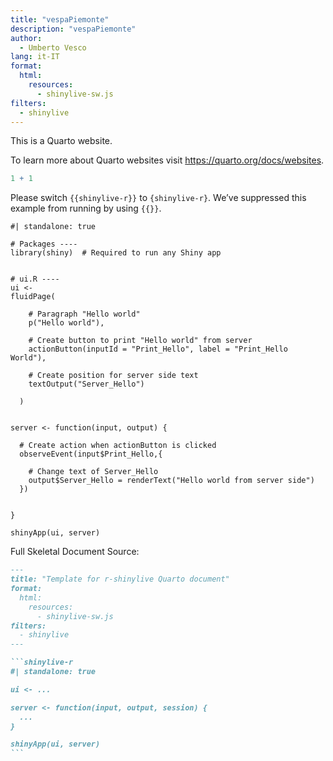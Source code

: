 ```yaml
---
title: "vespaPiemonte"
description: "vespaPiemonte"
author:
  - Umberto Vesco
lang: it-IT
format:
  html:
    resources: 
      - shinylive-sw.js
filters:
  - shinylive
---
```


This is a Quarto website.

To learn more about Quarto websites visit <https://quarto.org/docs/websites>.

```r
1 + 1
```


:::callout-important
Please switch `{{shinylive-r}}` to `{shinylive-r}`. We've suppressed this example from running by using `{{}}`.
:::

```shinylive-r
#| standalone: true

# Packages ----
library(shiny)  # Required to run any Shiny app


# ui.R ----
ui <- 
fluidPage(
    
    # Paragraph "Hello world"
    p("Hello world"),

    # Create button to print "Hello world" from server
    actionButton(inputId = "Print_Hello", label = "Print_Hello World"),

    # Create position for server side text
    textOutput("Server_Hello")
    
  )
    

server <- function(input, output) {
  
  # Create action when actionButton is clicked
  observeEvent(input$Print_Hello,{

    # Change text of Server_Hello
    output$Server_Hello = renderText("Hello world from server side")
  })
  
  
}

shinyApp(ui, server)
```

Full Skeletal Document Source: 

````md
---
title: "Template for r-shinylive Quarto document"
format:
  html:
    resources: 
      - shinylive-sw.js
filters:
  - shinylive
---

```shinylive-r
#| standalone: true

ui <- ...

server <- function(input, output, session) {
  ...
}

shinyApp(ui, server)
```
````
